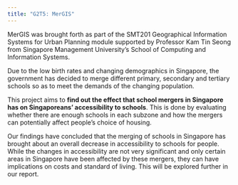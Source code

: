 ```yaml
---
title: "G2T5: MerGIS"
---
```


MerGIS was brought forth as part of the SMT201 Geographical Information Systems for Urban Planning module supported by Professor Kam Tin Seong from Singapore Management University's School of Computing and Information Systems.

Due to the low birth rates and changing demographics in Singapore, the government has decided to merge different primary, secondary and tertiary schools so as to meet the demands of the changing population.

This project aims to **find out the effect that school mergers in Singapore has on Singaporeans' accessibility to schools**. This is done by evaluating whether there are enough schools in each subzone and how the mergers can potentially affect people's choice of housing.

Our findings have concluded that the merging of schools in Singapore has brought about an overall decrease in accessibility to schools for people. While the changes in accessibility are not very significant and only certain areas in Singapore have been affected by these mergers, they can have implications on costs and standard of living. This will be explored further in our report. 

\
